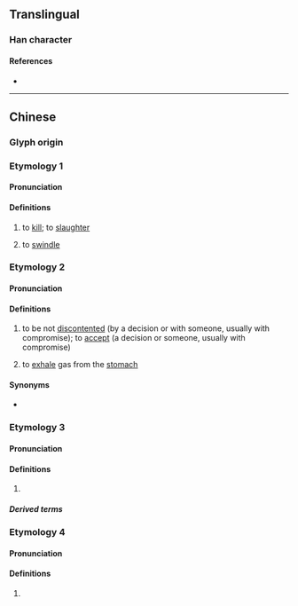{{character info}}
==Translingual==

===Han character===
{{Han char|rn=30|rad=口|as=08|sn=11|four=|canj=RSJR|ids=⿰口居}}

====References====
* {{Han ref|kx=0196.261|hdz=10647.051|uh=5579|ud=21881}}

----

==Chinese==
{{zh-forms|alt=gur}}

===Glyph origin===
{{Han etym}}

===Etymology 1===

====Pronunciation====
{{zh-pron
|c=goe1
|cat=v
}}

====Definitions====
{{zh-hanzi}}

# to [[kill]]; to [[slaughter]]
#: {{zh-co|尋晚 佢 畀 人 啹{goe1}。|He was '''killed''' last night.|C}}
# {{lb|zh|Cantonese|figuratively}} to [[swindle]] {{gl|to obtain by [[deceitful]] methods}}

===Etymology 2===

====Pronunciation====
{{zh-pron
|c=goe4
|cat=v
}}

====Definitions====
{{zh-hanzi}}

# {{lb|zh|Cantonese|chiefly in the negative}} to be not [[discontented]] (by a decision or with someone, usually with compromise); to [[accept]] (a decision or someone, usually with compromise)
# {{lb|zh|Cantonese}} to [[exhale]] gas from the [[stomach]]

====Synonyms====
* {{s|to be not discontented}} {{l|zh|服氣}}

===Etymology 3===

====Pronunciation====
{{zh-pron
|c=goe1
|cat=pn
}}

====Definitions====
{{zh-hanzi}}

# {{n-g|Used in transcriptions.}}

=====Derived terms=====
{{zh-der|啹喀|啹喀兵}}

===Etymology 4===

====Pronunciation====
{{zh-pron
|c=geoi1
|cat=
}}

====Definitions====
{{zh-hanzi}}

# {{lb|zh|Cantonese}} {{zh-used|戇居}}